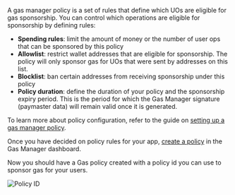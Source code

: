 A gas manager policy is a set of rules that define which UOs are eligible for gas sponsorship. You can control which operations are eligible for sponsorship by defining rules:

- **Spending rules**: limit the amount of money or the number of user ops that can be sponsored by this policy
- **Allowlist**: restrict wallet addresses that are eligible for sponsorship. The policy will only sponsor gas for UOs that were sent by addresses on this list.
- **Blocklist**: ban certain addresses from receiving sponsorship under this policy
- **Policy duration**: define the duration of your policy and the sponsorship expiry period. This is the period for which the Gas Manager signature (paymaster data) will remain valid once it is generated.

To learn more about policy configuration, refer to the guide on [setting up a gas manager policy](https://docs.alchemy.com/docs/setup-a-gas-manager-policy/?a=ak-docs).

Once you have decided on policy rules for your app, [create a policy](https://dashboard.alchemy.com/gas-manager/policy/create/?a=ak-docs) in the Gas Manager dashboard.

Now you should have a Gas policy created with a policy id you can use to sponsor gas for your users.

![Policy ID](/assets/images/policy-id.png)
